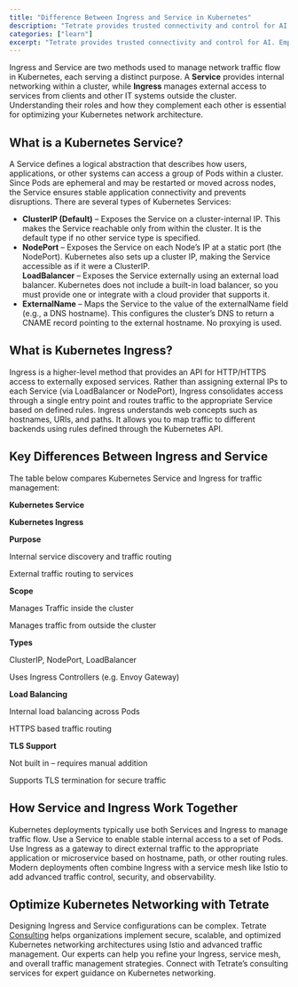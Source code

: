 ```yaml
---
title: "Difference Between Ingress and Service in Kubernetes"
description: "Tetrate provides trusted connectivity and control for AI. Empower developers while safeguarding the business. Built atop the proven Envoy proxy & Envoy AI Gateway."
categories: ["learn"]
excerpt: "Tetrate provides trusted connectivity and control for AI. Empower developers while safeguarding the business. Built atop the proven Envoy proxy & Envoy AI Gateway."
---
```


Ingress and Service are two methods used to manage network traffic flow in Kubernetes, each serving a distinct purpose. A **Service** provides internal networking within a cluster, while **Ingress** manages external access to services from clients and other IT systems outside the cluster. Understanding their roles and how they complement each other is essential for optimizing your Kubernetes network architecture.

## [](#what-is-a-kubernetes-service)What is a Kubernetes Service?

A Service defines a logical abstraction that describes how users, applications, or other systems can access a group of Pods within a cluster. Since Pods are ephemeral and may be restarted or moved across nodes, the Service ensures stable application connectivity and prevents disruptions. There are several types of Kubernetes Services:

*   **ClusterIP (Default)** – Exposes the Service on a cluster-internal IP. This makes the Service reachable only from within the cluster. It is the default type if no other service type is specified.
*   **NodePort** – Exposes the Service on each Node’s IP at a static port (the NodePort). Kubernetes also sets up a cluster IP, making the Service accessible as if it were a ClusterIP.  
    **LoadBalancer** – Exposes the Service externally using an external load balancer. Kubernetes does not include a built-in load balancer, so you must provide one or integrate with a cloud provider that supports it.
*   **ExternalName** – Maps the Service to the value of the externalName field (e.g., a DNS hostname). This configures the cluster’s DNS to return a CNAME record pointing to the external hostname. No proxying is used. 

## [](#what-is-kubernetes-ingress)What is Kubernetes Ingress?

Ingress is a higher-level method that provides an API for HTTP/HTTPS access to externally exposed services. Rather than assigning external IPs to each Service (via LoadBalancer or NodePort), Ingress consolidates access through a single entry point and routes traffic to the appropriate Service based on defined rules. Ingress understands web concepts such as hostnames, URIs, and paths. It allows you to map traffic to different backends using rules defined through the Kubernetes API. 

## [](#key-differences-between-ingress-and-service)Key Differences Between Ingress and Service

The table below compares Kubernetes Service and Ingress for traffic management:

**Kubernetes Service**

**Kubernetes Ingress**

**Purpose**

Internal service discovery and traffic routing

External traffic routing to services

**Scope**

Manages Traffic inside the cluster

Manages traffic from outside the cluster

**Types**

ClusterIP, NodePort, LoadBalancer

Uses Ingress Controllers (e.g. Envoy Gateway)

**Load Balancing**

Internal load balancing across Pods

HTTPS based traffic routing

**TLS Support**

Not built in – requires manual addition

Supports TLS termination for secure traffic

## [](#how-service-and-ingress-work-together)How Service and Ingress Work Together

Kubernetes deployments typically use both Services and Ingress to manage traffic flow. Use a Service to enable stable internal access to a set of Pods. Use Ingress as a gateway to direct external traffic to the appropriate application or microservice based on hostname, path, or other routing rules. Modern deployments often combine Ingress with a service mesh like Istio to add advanced traffic control, security, and observability. 

## [](#optimize-kubernetes-networking-with-tetrate)Optimize Kubernetes Networking with Tetrate

Designing Ingress and Service configurations can be complex. Tetrate [Consulting](/kubernetes-consulting/) helps organizations implement secure, scalable, and optimized Kubernetes networking architectures using Istio and advanced traffic management. Our experts can help you refine your Ingress, service mesh, and overall traffic management strategies. Connect with Tetrate’s consulting services for expert guidance on Kubernetes networking.